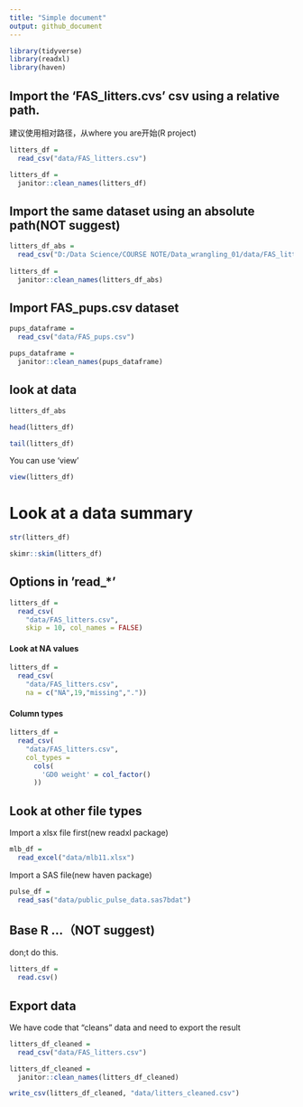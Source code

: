 ```yaml
---
title: "Simple document"
output: github_document
---
```


```r
library(tidyverse)
library(readxl)
library(haven)
```


## Import the 'FAS_litters.cvs' csv using a relative path. 
建议使用相对路径，从where you are开始(R project)

```r
litters_df =
  read_csv("data/FAS_litters.csv")

litters_df =
  janitor::clean_names(litters_df)

```


## Import the same dataset using an absolute path(NOT suggest)

```r
litters_df_abs =
  read_csv("D:/Data Science/COURSE NOTE/Data_wrangling_01/data/FAS_litters.csv")
  
litters_df =
  janitor::clean_names(litters_df_abs)
```

## Import FAS_pups.csv dataset

```r
pups_dataframe = 
  read_csv("data/FAS_pups.csv")

pups_dataframe =
  janitor::clean_names(pups_dataframe)
```

## look at data

```r
litters_df_abs

head(litters_df)

tail(litters_df)
```

You can use 'view'

```r
view(litters_df)
```

# Look at a data summary

```r
str(litters_df)

skimr::skim(litters_df)
```

## Options in 'read_*'

```r
litters_df = 
  read_csv(
    "data/FAS_litters.csv",
    skip = 10, col_names = FALSE)
```

#### Look at NA values

```r
litters_df = 
  read_csv(
    "data/FAS_litters.csv",
    na = c("NA",19,"missing","."))
```

#### Column types

```r
litters_df = 
  read_csv(
    "data/FAS_litters.csv",
    col_types = 
      cols(
        'GD0 weight' = col_factor()
      ))
```

## Look at other file types

Import a xlsx file first(new readxl package)

```r
mlb_df = 
  read_excel("data/mlb11.xlsx")
```

Import a SAS file(new haven package)

```r
pulse_df = 
  read_sas("data/public_pulse_data.sas7bdat")
```

## Base R ...（NOT suggest)

don;t do this.

```r
litters_df = 
  read.csv()
```

## Export data 

We have code that "cleans" data and need to export the result

```r
litters_df_cleaned = 
  read_csv("data/FAS_litters.csv")

litters_df_cleaned =
  janitor::clean_names(litters_df_cleaned)

write_csv(litters_df_cleaned, "data/litters_cleaned.csv")
```








